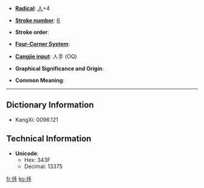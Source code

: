 * '''[[Index:Chinese radical| Radical]]''': [[Index:Chinese radical/人|人]]+4

* '''[[Index:Chinese total strokes|Stroke number]]''': [[Index:Chinese total strokes/6|6]]

* '''Stroke order''': 

* '''[[Index:Chinese four corner|Four-Corner System]]''': 

* '''[[Index:Chinese Cangjie|Cangjie input]]''': 人手 (OQ)

* '''Graphical Significance and Origin''': 

* '''Common Meaning''': 

----

== Dictionary Information ==

* KangXi: 0096.121

== Technical Information ==

* '''Unicode''':
** Hex: 343F
** Decimal: 13375

[[fr:㐿]]
[[ko:㐿]]